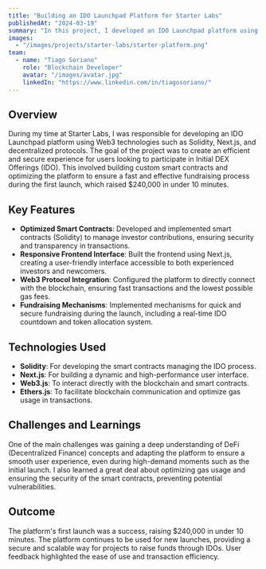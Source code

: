 ```yaml
---
title: "Building an IDO Launchpad Platform for Starter Labs"
publishedAt: "2024-03-19"
summary: "In this project, I developed an IDO Launchpad platform using Web3 technologies, Next.js, and Solidity, enabling the collection of $240k in under 10 minutes during the first launch."
images:
  - "/images/projects/starter-labs/starter-platform.png"
team:
  - name: "Tiago Soriano"
    role: "Blockchain Developer"
    avatar: "/images/avatar.jpg"
    linkedIn: "https://www.linkedin.com/in/tiagosoriano/"
---
```


## Overview

During my time at Starter Labs, I was responsible for developing an IDO Launchpad platform using Web3 technologies such as Solidity, Next.js, and decentralized protocols. The goal of the project was to create an efficient and secure experience for users looking to participate in Initial DEX Offerings (IDO). This involved building custom smart contracts and optimizing the platform to ensure a fast and effective fundraising process during the first launch, which raised $240,000 in under 10 minutes.

## Key Features

- **Optimized Smart Contracts**: Developed and implemented smart contracts (Solidity) to manage investor contributions, ensuring security and transparency in transactions.
- **Responsive Frontend Interface**: Built the frontend using Next.js, creating a user-friendly interface accessible to both experienced investors and newcomers.
- **Web3 Protocol Integration**: Configured the platform to directly connect with the blockchain, ensuring fast transactions and the lowest possible gas fees.
- **Fundraising Mechanisms**: Implemented mechanisms for quick and secure fundraising during the launch, including a real-time IDO countdown and token allocation system.

## Technologies Used

- **Solidity**: For developing the smart contracts managing the IDO process.
- **Next.js**: For building a dynamic and high-performance user interface.
- **Web3.js**: To interact directly with the blockchain and smart contracts.
- **Ethers.js**: To facilitate blockchain communication and optimize gas usage in transactions.

## Challenges and Learnings

One of the main challenges was gaining a deep understanding of DeFi (Decentralized Finance) concepts and adapting the platform to ensure a smooth user experience, even during high-demand moments such as the initial launch. I also learned a great deal about optimizing gas usage and ensuring the security of the smart contracts, preventing potential vulnerabilities.

## Outcome

The platform's first launch was a success, raising $240,000 in under 10 minutes. The platform continues to be used for new launches, providing a secure and scalable way for projects to raise funds through IDOs. User feedback highlighted the ease of use and transaction efficiency.
